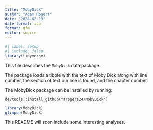 ```yaml
---
title: "MobyDick"
author: "Adam Rogers"
date: "2024-02-19"
date-format: iso
format: gfm
editor: source
---
```


```r
#| label: setup
#| include: false
library(tidyverse)
```

This file describes the `MobyDick` data package.

The package loads a tibble with the text of Moby Dick along with line number, the section of text our line is found, and the chapter number.

The MobyDick package can be installed by running:

```
devtools::install_github("arogers24/MobyDick")
```

```r
library(MobyDick)
glimpse(MobyDick)
```

This README will soon include some interesting analyses.

